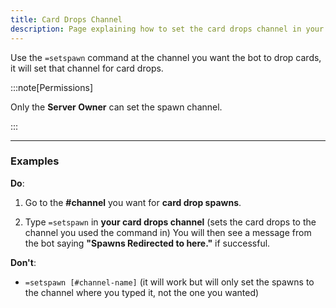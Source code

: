```yaml
---
title: Card Drops Channel
description: Page explaining how to set the card drops channel in your server.
---
```



Use the `=setspawn` command at the channel you want the bot to drop cards, it will set that channel for card drops.

:::note[Permissions]

Only the **Server Owner** can set the spawn channel.

:::

---

### Examples

**Do**:

<Steps>

1. Go to the **#channel** you want for **card drop spawns**.

2. Type `=setspawn` in **your card drops channel** (sets the card drops to the channel you used the command in) You will then see a message from the bot saying **"Spawns Redirected to here."** if successful.

</Steps>

**Don't**:

- `=setspawn [#channel-name]` (it will work but will only set the spawns to the channel where you typed it, not the one you wanted)
